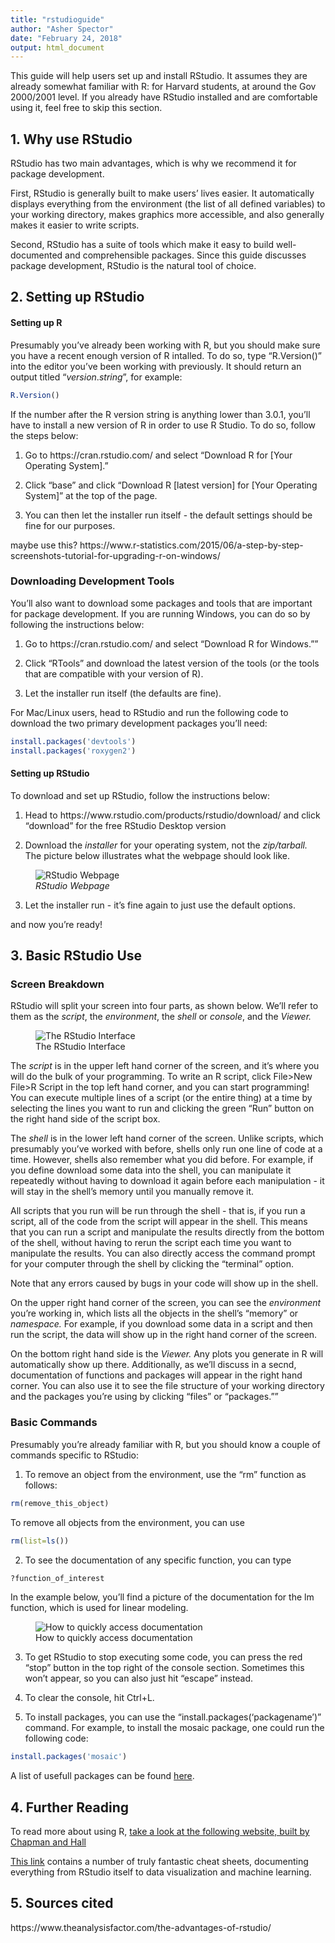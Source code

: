 ```yaml
---
title: "rstudioguide"
author: "Asher Spector"
date: "February 24, 2018"
output: html_document
---
```


This guide will help users set up and install RStudio. It assumes they are already somewhat familiar with R: for Harvard students, at around the Gov 2000/2001 level. If you already have RStudio installed and are comfortable using it, feel free to skip this section. 

## 1. Why use RStudio

RStudio has two main advantages, which is why we recommend it for package development.

First, RStudio is generally built to make users' lives easier. It automatically displays everything from the environment (the list of all defined variables) to your working directory, makes graphics more accessible, and also generally makes it easier to write scripts.

Second, RStudio has a suite of tools which make it easy to build well-documented and comprehensible packages. Since this guide discusses package development, RStudio is the natural tool of choice. 

## 2. Setting up RStudio

#### Setting up R

Presumably you've already been working with R, but you should make sure you have a recent enough version of R intalled. To do so, type "R.Version()" into the editor you've been working with previously. It should return an output titled "$version.string$", for example:
```r
R.Version()
```

If the number after the R version string is anything lower than 3.0.1, you'll have to install a new version of R in order to use R Studio. To do so, follow the steps below:

1. Go to https://cran.rstudio.com/ and select "Download R for [Your Operating System]." 

2. Click "base" and click "Download R [latest version] for [Your Operating System]" at the top of the page.

3. You can then let the installer run itself - the default settings should be fine for our purposes. 

maybe use this? https://www.r-statistics.com/2015/06/a-step-by-step-screenshots-tutorial-for-upgrading-r-on-windows/ 

### Downloading Development Tools

You'll also want to download some packages and tools that are important for package development. If you are running Windows, you can do so by following the instructions below:

1. Go to https://cran.rstudio.com/ and select "Download R for Windows.""

2. Click "RTools" and download the latest version of the tools (or the tools that are compatible with your version of R).

3. Let the installer run itself (the defaults are fine).

For Mac/Linux users, head to RStudio and run the following code to download the two primary development packages you'll need:

```r
install.packages('devtools')
install.packages('roxygen2')
```

#### Setting up RStudio

To download and set up RStudio, follow the instructions below:

1. Head to https://www.rstudio.com/products/rstudio/download/ and click "download" for the free RStudio Desktop version

2. Download the *installer* for your operating system, not the *zip/tarball.* The picture below illustrates what the webpage should look like. 

![*RStudio Webpage*](./Images/rstudio.PNG)

3. Let the installer run - it's fine again to just use the default options. 

and now you're ready!

## 3. Basic RStudio Use

### Screen Breakdown

RStudio will split your screen into four parts, as shown below. We'll refer to them as the *script*, the *environment*, the *shell* or *console*, and the *Viewer.*

![The RStudio Interface](./Images/rstudio2.png)


The *script* is in the upper left hand corner of the screen, and it's where you will do the bulk of your programming. To write an R script, click File>New File>R Script in the top left hand corner, and you can start programming! You can execute multiple lines of a script (or the entire thing) at a time by selecting the lines you want to run and clicking the green "Run" button on the right hand side of the script box. 

The *shell* is in the lower left hand corner of the screen. Unlike scripts, which presumably you've worked with before, shells only run one line of code at a time. However, shells also remember what you did before. For example, if you define download some data into the shell, you can manipulate it repeatedly without having to download it again before each manipulation - it will stay in the shell's memory until you manually remove it.

All scripts that you run will be run through the shell - that is, if you run a script, all of the code from the script will appear in the shell. This means that you can run a script and manipulate the results directly from the bottom of the shell, without having to rerun the script each time you want to manipulate the results. You can also directly access the command prompt for your computer through the shell by clicking the "terminal" option.

Note that any errors caused by bugs in your code will show up in the shell. 

On the upper right hand corner of the screen, you can see the *environment* you're working in, which lists all the objects in the shell's "memory" or *namespace.* For example, if you download some data in a script and then run the script, the data will show up in the right hand corner of the screen.

On the bottom right hand side is the *Viewer.* Any plots you generate in R will automatically show up there. Additionally, as we'll discuss in a secnd, documentation of functions and packages will appear in the right hand corner. You can also use it to see the file structure of your working directory and the packages you're using by clicking "files" or "packages.""

### Basic Commands

Presumably you're already familiar with R, but you should know a couple of commands specific to RStudio:

1. To remove an object from the environment, use the "rm" function as follows:

```r
rm(remove_this_object)

```

To remove all objects from the environment, you can use

```r
rm(list=ls())

```

2. To see the documentation of any specific function, you can type

```r
?function_of_interest
```

In the example below, you'll find a picture of the documentation for the lm function, which is used for linear modeling. 

![How to quickly access documentation](Images/rstudio3.PNG)

3. To get RStudio to stop executing some code, you can press the red "stop" button in the top right of the console section. Sometimes this won't appear, so you can also just hit "escape" instead.

4. To clear the console, hit Ctrl+L. 

5. To install packages, you can use the "install.packages('packagename')" command. For example, to install the mosaic package, one could run the following code:

```r
install.packages('mosaic')
```

A list of usefull packages can be found [here](https://support.rstudio.com/hc/en-us/articles/201057987-Quick-list-of-useful-R-packages). 

## 4. Further Reading

To read more about using R, [take a look at the following website, built by Chapman and Hall](http://adv-r.had.co.nz/)

[This link](https://www.rstudio.com/resources/cheatsheets/) contains a number of truly fantastic cheat sheets, documenting everything from RStudio itself to data visualization and machine learning.

## 5. Sources cited

https://www.theanalysisfactor.com/the-advantages-of-rstudio/ 
